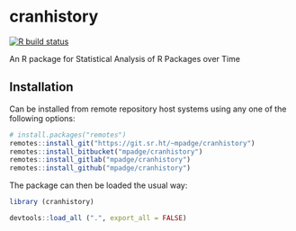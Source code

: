 # cranhistory

<!-- badges: start -->
[![R build status](https://github.com/mpadge/cranhistory/workflows/R-CMD-check/badge.svg)](https://github.com/mpadge/cranhistory/actions)
<!-- badges: end -->

An R package for Statistical Analysis of R Packages over Time

## Installation

Can be installed from remote repository host systems using any one of the
following options:
```r
# install.packages("remotes")
remotes::install_git("https://git.sr.ht/~mpadge/cranhistory")
remotes::install_bitbucket("mpadge/cranhistory")
remotes::install_gitlab("mpadge/cranhistory")
remotes::install_github("mpadge/cranhistory")
```

The package can then be loaded the usual way:
```r
library (cranhistory)
```
```r
devtools::load_all (".", export_all = FALSE)
```
